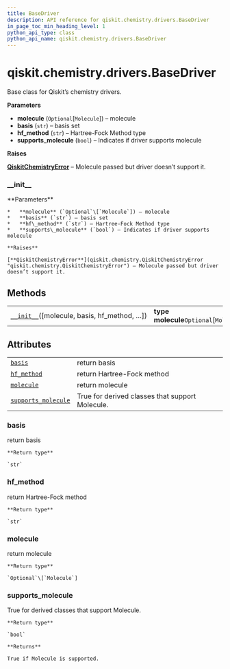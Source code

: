 ```yaml
---
title: BaseDriver
description: API reference for qiskit.chemistry.drivers.BaseDriver
in_page_toc_min_heading_level: 1
python_api_type: class
python_api_name: qiskit.chemistry.drivers.BaseDriver
---
```


<span id="qiskit-chemistry-drivers-basedriver" />

# qiskit.chemistry.drivers.BaseDriver

<Class id="qiskit.chemistry.drivers.BaseDriver" isDedicatedPage={true} github="https://github.com/qiskit-community/qiskit-aqua/tree/stable/0.8/qiskit/chemistry/drivers/base_driver.py" signature="BaseDriver(molecule=None, basis='sto3g', hf_method='rhf', supports_molecule=False)" modifiers="class">
  Base class for Qiskit’s chemistry drivers.

  **Parameters**

  *   **molecule** (`Optional`\[`Molecule`]) – molecule
  *   **basis** (`str`) – basis set
  *   **hf\_method** (`str`) – Hartree-Fock Method type
  *   **supports\_molecule** (`bool`) – Indicates if driver supports molecule

  **Raises**

  [**QiskitChemistryError**](qiskit.chemistry.QiskitChemistryError "qiskit.chemistry.QiskitChemistryError") – Molecule passed but driver doesn’t support it.

  ### \_\_init\_\_

  <Function id="qiskit.chemistry.drivers.BaseDriver.__init__" signature="__init__(molecule=None, basis='sto3g', hf_method='rhf', supports_molecule=False)" modifiers="abstract">
    **Parameters**

    *   **molecule** (`Optional`\[`Molecule`]) – molecule
    *   **basis** (`str`) – basis set
    *   **hf\_method** (`str`) – Hartree-Fock Method type
    *   **supports\_molecule** (`bool`) – Indicates if driver supports molecule

    **Raises**

    [**QiskitChemistryError**](qiskit.chemistry.QiskitChemistryError "qiskit.chemistry.QiskitChemistryError") – Molecule passed but driver doesn’t support it.
  </Function>

  ## Methods

  |                                                                                                                                               |                                          |
  | --------------------------------------------------------------------------------------------------------------------------------------------- | ---------------------------------------- |
  | [`__init__`](#qiskit.chemistry.drivers.BaseDriver.__init__ "qiskit.chemistry.drivers.BaseDriver.__init__")(\[molecule, basis, hf\_method, …]) | **type molecule**`Optional`\[`Molecule`] |

  ## Attributes

  |                                                                                                                                       |                                                 |
  | ------------------------------------------------------------------------------------------------------------------------------------- | ----------------------------------------------- |
  | [`basis`](#qiskit.chemistry.drivers.BaseDriver.basis "qiskit.chemistry.drivers.BaseDriver.basis")                                     | return basis                                    |
  | [`hf_method`](#qiskit.chemistry.drivers.BaseDriver.hf_method "qiskit.chemistry.drivers.BaseDriver.hf_method")                         | return Hartree-Fock method                      |
  | [`molecule`](#qiskit.chemistry.drivers.BaseDriver.molecule "qiskit.chemistry.drivers.BaseDriver.molecule")                            | return molecule                                 |
  | [`supports_molecule`](#qiskit.chemistry.drivers.BaseDriver.supports_molecule "qiskit.chemistry.drivers.BaseDriver.supports_molecule") | True for derived classes that support Molecule. |

  ### basis

  <Function id="qiskit.chemistry.drivers.BaseDriver.basis" signature="basis" modifiers="property">
    return basis

    **Return type**

    `str`
  </Function>

  ### hf\_method

  <Function id="qiskit.chemistry.drivers.BaseDriver.hf_method" signature="hf_method" modifiers="property">
    return Hartree-Fock method

    **Return type**

    `str`
  </Function>

  ### molecule

  <Function id="qiskit.chemistry.drivers.BaseDriver.molecule" signature="molecule" modifiers="property">
    return molecule

    **Return type**

    `Optional`\[`Molecule`]
  </Function>

  ### supports\_molecule

  <Function id="qiskit.chemistry.drivers.BaseDriver.supports_molecule" signature="supports_molecule" modifiers="property">
    True for derived classes that support Molecule.

    **Return type**

    `bool`

    **Returns**

    True if Molecule is supported.
  </Function>
</Class>

